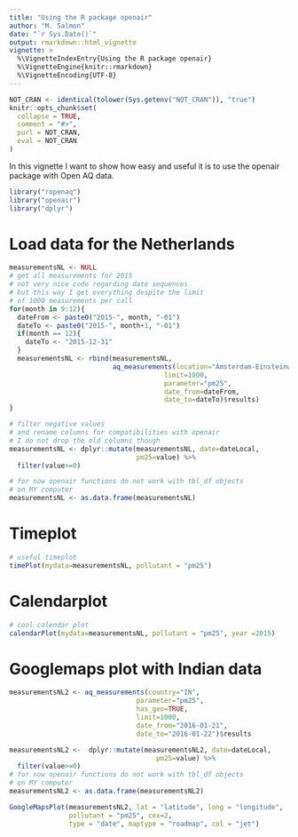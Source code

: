 ```yaml
---
title: "Using the R package openair"
author: "M. Salmon"
date: "`r Sys.Date()`"
output: rmarkdown::html_vignette
vignette: >
  %\VignetteIndexEntry{Using the R package openair}
  %\VignetteEngine{knitr::rmarkdown}
  %\VignetteEncoding{UTF-8}
---
```


```r
NOT_CRAN <- identical(tolower(Sys.getenv("NOT_CRAN")), "true")
knitr::opts_chunk$set(
  collapse = TRUE,
  comment = "#>",
  purl = NOT_CRAN,
  eval = NOT_CRAN
)
```

In this vignette I want to show how easy and useful it is to use the openair package with Open AQ data.

```r
library("ropenaq")
library("openair")
library("dplyr")

```

# Load data for the Netherlands

```r
measurementsNL <- NULL
# get all measurements for 2015
# not very nice code regarding date sequences
# but this way I get everything despite the limit
# of 1000 measurements per call
for(month in 9:12){
  dateFrom <- paste0("2015-", month, "-01")
  dateTo <- paste0("2015-", month+1, "-01")
  if(month == 12){
    dateTo <- "2015-12-31"
  }
  measurementsNL <- rbind(measurementsNL,
                          aq_measurements(location="Amsterdam-Einsteinweg",
                                       limit=1000,
                                       parameter="pm25",
                                       date_from=dateFrom,
                                       date_to=dateTo)$results)
}

# filter negative values
# and rename columns for compatibilities with openair
# I do not drop the old columns though
measurementsNL <- dplyr::mutate(measurementsNL, date=dateLocal,
                                pm25=value) %>%
  filter(value>=0)

# for now openair functions do not work with tbl_df objects
# on MY computer
measurementsNL <- as.data.frame(measurementsNL)
```

# Timeplot

```r
# useful timeplot
timePlot(mydata=measurementsNL, pollutant = "pm25")

```

# Calendarplot

```r
# cool calendar plot
calendarPlot(mydata=measurementsNL, pollutant = "pm25", year =2015)

```


# Googlemaps plot with Indian data



```r
measurementsNL2 <- aq_measurements(country="IN",
                                parameter="pm25",
                                has_geo=TRUE,
                                limit=1000,
                                date_from="2016-01-21",
                                date_to="2016-01-22")$results

measurementsNL2 <-  dplyr::mutate(measurementsNL2, date=dateLocal,
                                     pm25=value) %>%
  filter(value>=0)
# for now openair functions do not work with tbl_df objects
# on MY computer
measurementsNL2 <- as.data.frame(measurementsNL2)

GoogleMapsPlot(measurementsNL2, lat = "latitude", long = "longitude",
               pollutant = "pm25", cex=2,
               type = "date", maptype = "roadmap", col = "jet")
```
